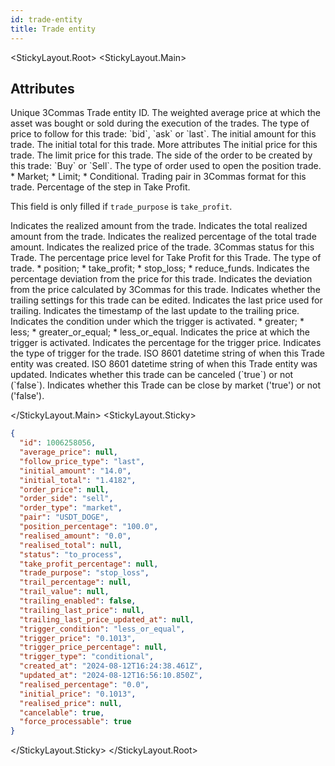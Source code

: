 ```yaml
---
id: trade-entity
title: Trade entity
---
```




<StickyLayout.Root>
<StickyLayout.Main>

## Attributes

<ApiParam name='id' type='integer' id="id">
  Unique 3Commas Trade entity ID.
</ApiParam>

<ApiParam name='average_price' type='string or null' id="average_price">
  The weighted average price at which the asset was bought or sold during the execution of the trades.
</ApiParam>

<ApiParam name='follow_price_type' type='string' id="follow_price_type">
  The type of price to follow for this trade: `bid`, `ask` or `last`.
</ApiParam>

<ApiParam name='initial_amount' type='string' id="initial_amount">
  The initial amount for this trade.
</ApiParam>

<ApiParam name='initial_total' type='string' id="initial_total">
  The initial total for this trade.
</ApiParam>

<CollapseAll>
<CollapseAllHeading> More attributes <CollapseAllButton /> </CollapseAllHeading>

<CollapsibleApiParam name='initial_price' type='number' id="initial_price">
   The initial price for this trade.
</CollapsibleApiParam>

<CollapsibleApiParam name='order_price' type='string or null' id="order_price">
   The limit price for this trade.
</CollapsibleApiParam>

<CollapsibleApiParam name='order_side' type='string' id="order_side">
   The side of the order to be created by this trade: `Buy` or `Sell`.
</CollapsibleApiParam>

<CollapsibleApiParam name='order_type' type='string' id="order_type">
   The type of order used to open the position trade.
    <CollapsibleNestedParams openName="Hide allowed values" collapsedName="Show allowed values">
        * Market;
        * Limit;
        * Conditional.
        </CollapsibleNestedParams>
</CollapsibleApiParam>

<CollapsibleApiParam name='pair' type='string' id="pair">
   Trading pair in 3Commas format for this trade.
</CollapsibleApiParam>

<CollapsibleApiParam name='position_percentage' type='string or null' id="position_percentage">
   Percentage of the step in Take Profit. 
   
   This field is only filled if `trade_purpose` is `take_profit`.
</CollapsibleApiParam>

<CollapsibleApiParam name='realised_amount' type='string or null' id="realised_amount">
   Indicates the realized amount from the trade.
</CollapsibleApiParam>

<CollapsibleApiParam name='realised_total' type='string or null' id="realised_total">
   Indicates the total realized amount from the trade.
</CollapsibleApiParam>

<CollapsibleApiParam name='realised_percentage' type='number' id="realised_percentage">
   Indicates the realized percentage of the total trade amount.
</CollapsibleApiParam>

<CollapsibleApiParam name='realised_price' type='number or null' id="realised_price">
   Indicates the realized price of the trade.
</CollapsibleApiParam>

<CollapsibleApiParam name='status' type='string' id="status">
   3Commas status for this Trade.
</CollapsibleApiParam>

<CollapsibleApiParam name='take_profit_percentage' type='string or null' id="take_profit_percentage">
   The percentage price level for Take Profit for this Trade.
</CollapsibleApiParam>

<CollapsibleApiParam name='trade_purpose' type='string' id="trade_purpose">
   The type of trade.
    <CollapsibleNestedParams openName="Hide allowed values" collapsedName="Show allowed values">
        * position;
        * take_profit;
        * stop_loss;
        * reduce_funds.
        </CollapsibleNestedParams>
</CollapsibleApiParam>

<CollapsibleApiParam name='trail_percentage' type='string or null' id="trail_percentage">
   Indicates the percentage deviation from the price for this trade.
</CollapsibleApiParam>

<CollapsibleApiParam name='trail_value' type='string or null' id="trail_value">
   Indicates the deviation from the price calculated by 3Commas for this trade.
</CollapsibleApiParam>

<CollapsibleApiParam name='trailing_enabled' type='boolean' id="trailing_enabled">
   Indicates whether the trailing settings for this trade can be edited.
</CollapsibleApiParam>

<CollapsibleApiParam name='trailing_last_price' type='string or null' id="trailing_last_price">
   Indicates the last price used for trailing.
</CollapsibleApiParam>

<CollapsibleApiParam name='trailing_last_price_updated_at' type='number or null' id="trailing_last_price_updated_at">
   Indicates the timestamp of the last update to the trailing price.
</CollapsibleApiParam>

<CollapsibleApiParam name='trigger_condition' type='number or null' id="trigger_condition">
   Indicates the condition under which the trigger is activated.
   <CollapsibleNestedParams openName="Hide allowed values" collapsedName="Show allowed values">
        * greater;
        * less;
        * greater_or_equal;
        * less_or_equal.
        </CollapsibleNestedParams>
</CollapsibleApiParam>

<CollapsibleApiParam name='trigger_price' type='string or null' id="trigger_price">
   Indicates the price at which the trigger is activated.
</CollapsibleApiParam>

<CollapsibleApiParam name='trigger_price_percentage' type='string or null' id="trigger_price_percentage">
   Indicates the percentage for the trigger price.
</CollapsibleApiParam>

<CollapsibleApiParam name='trigger_type' type='string' id="trigger_type">
   Indicates the type of trigger for the trade.
</CollapsibleApiParam>

<CollapsibleApiParam name='created_at' type='string' id="created_at">
   ISO 8601 datetime string of when this Trade entity was created.
</CollapsibleApiParam>

<CollapsibleApiParam name='updated_at' type='string' id="updated_at">
   ISO 8601 datetime string of when this Trade entity was updated.
</CollapsibleApiParam>

<CollapsibleApiParam name='cancelable' type='boolean' id="cancelable">
   Indicates whether this trade can be canceled (`true`) or not (`false`).
</CollapsibleApiParam>

<CollapsibleApiParam name='force_processable' type='boolean' id="force_processable">
   Indicates whether this Trade can be close by market ('true') or not ('false').
</CollapsibleApiParam>
</CollapseAll>

</StickyLayout.Main>
<StickyLayout.Sticky>
```json title="Trade entity"
{
  "id": 1006258056,
  "average_price": null,
  "follow_price_type": "last",
  "initial_amount": "14.0",
  "initial_total": "1.4182",
  "order_price": null,
  "order_side": "sell",
  "order_type": "market",
  "pair": "USDT_DOGE",
  "position_percentage": "100.0",
  "realised_amount": "0.0",
  "realised_total": null,
  "status": "to_process",
  "take_profit_percentage": null,
  "trade_purpose": "stop_loss",
  "trail_percentage": null,
  "trail_value": null,
  "trailing_enabled": false,
  "trailing_last_price": null,
  "trailing_last_price_updated_at": null,
  "trigger_condition": "less_or_equal",
  "trigger_price": "0.1013",
  "trigger_price_percentage": null,
  "trigger_type": "conditional",
  "created_at": "2024-08-12T16:24:38.461Z",
  "updated_at": "2024-08-12T16:56:10.850Z",
  "realised_percentage": "0.0",
  "initial_price": "0.1013",
  "realised_price": null,
  "cancelable": true,
  "force_processable": true
}
``` 
   </StickyLayout.Sticky>
</StickyLayout.Root>
